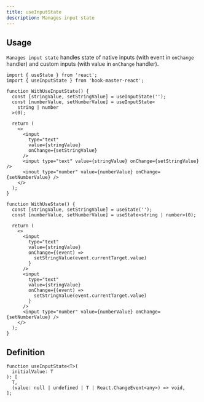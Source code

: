 ```yaml
---
title: useInputState
description: Manages input state
---
```


## Usage

`Manages input state` handles state of native inputs (with event in `onChange` handler) and custom inputs (with value in `onChange` handler).

```tsx
import { useState } from 'react';
import { useInputState } from 'hook-master-react';

function WithUseInputState() {
  const [stringValue, setStringValue] = useInputState('');
  const [numberValue, setNumberValue] = useInputState<
    string | number
  >(0);

  return (
    <>
      <input
        type="text"
        value={stringValue}
        onChange={setStringValue}
      />
      <input type="text" value={stringValue} onChange={setStringValue} />
      <inout type="number" value={numberValue} onChange={setNumberValue} />
    </>
  );
}

function WithUseState() {
  const [stringValue, setStringValue] = useState('');
  const [numberValue, setNumberValue] = useState<string | number>(0);

  return (
    <>
      <input
        type="text"
        value={stringValue}
        onChange={(event) =>
          setStringValue(event.currentTarget.value)
        }
      />
      <input
        type="text"
        value={stringValue}
        onChange={(event) =>
          setStringValue(event.currentTarget.value)
        }
      />
      <input type="number" value={numberValue} onChange={setNumberValue} />
    </>
  );
}
```

## Definition

```tsx
function useInputState<T>(
  initialValue: T
): [
  T,
  (value: null | undefined | T | React.ChangeEvent<any>) => void,
];
```